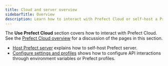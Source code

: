 ```yaml
---
title: Cloud and server overview
sidebarTitle: Overview
description: Learn how to interact with Prefect Cloud or self-host a Prefect server instance.
---
```


The **Use Prefect Cloud** section covers how to interact with Prefect Cloud.
See the [Prefect Cloud overview](/v3/manage/cloud/) for a discussion of the pages in this section.


- [Host Prefect server](/v3/manage/self-host/) explains how to self-host Prefect server.
- [Configure settings and profiles](/v3/manage/self-host/) shows how to configure API interactions through environment variables or Prefect profiles.